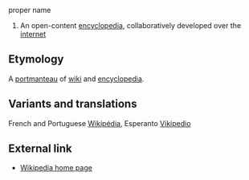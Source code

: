 proper name

# An open-content [[encyclopedia]], collaboratively developed over the [[internet]]

== Etymology ==
A [[portmanteau]] of [[wiki]] and [[encyclopedia]].

== Variants and translations ==
French and Portuguese [[Wikipédia]], Esperanto [[Vikipedio]]

== External link ==

* [http://www.wikipedia.org/ Wikipedia home page]
